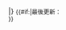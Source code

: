 |}
<small>{{#if:{{{u|}}}|最後更新：{{{u}}}<br />}}</small><!--

--><noinclude>{{template doc}}</noinclude>